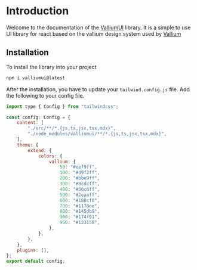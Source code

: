 # Introduction

Welcome to the documentation of the [ValliumUI](https://ui.vallium.dev) library.
It is a simple to use UI library for react based on the vallium design system used by [Vallium](https://vallium.dev)

## Installation

To install the library into your project

```sh npm2yarn copy
npm i valliumui@latest
```

After the installation, you have to update your `tailwind.config.js` file.
Add the following to your config file.

```js filename="tailwind.config.js" {6,10-24} copy
import type { Config } from "tailwindcss";

const config: Config = {
	content: [
		"./src/**/*.{js,ts,jsx,tsx,mdx}",
		"./node_modules/valliumui/**/*.{js,ts,jsx,tsx,mdx}",
	],
	theme: {
		extend: {
			colors: {
				vallium: {
					50: "#eef9ff",
					100: "#d9f2ff",
					200: "#bbe9ff",
					300: "#8cdcff",
					400: "#56c6ff",
					500: "#2eaaff",
					600: "#188cf8",
					700: "#1178ee",
					800: "#145db9",
					900: "#174f91",
					950: "#133158",
				},
			},
		},
	},
	plugins: [],
};
export default config;
```
